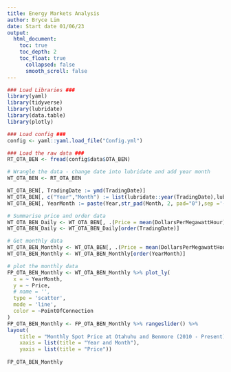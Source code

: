 ```yaml
---
title: Energy Markets Analysis
author: Bryce Lim
date: Start date 01/06/23
output:
  html_document:
    toc: true
    toc_depth: 2
    toc_float: true
      collapsed: false
      smooth_scroll: false
---
```



```r
### Load Libraries ###
library(yaml)
library(tidyverse)
library(lubridate)
library(data.table)
library(plotly)

### Load config ###
config <- yaml::yaml.load_file("Config.yml")
```

```r
### Load the raw data ###
RT_OTA_BEN <- fread(config$data$OTA_BEN)
```

```r
# Wrangle the data - change date into lubridate and add year month
WT_OTA_BEN <- RT_OTA_BEN

WT_OTA_BEN[, TradingDate := ymd(TradingDate)]
WT_OTA_BEN[, c("Year","Month") := list(lubridate::year(TradingDate),lubridate::month(TradingDate))]
WT_OTA_BEN[, YearMonth := paste(Year,str_pad(Month, 2, pad="0"),sep ='-')]

# Summarise price and order data
WT_OTA_BEN_Daily <- WT_OTA_BEN[, .(Price = mean(DollarsPerMegawattHour)), by= .(TradingDate,PointOfConnection)]
WT_OTA_BEN_Daily <- WT_OTA_BEN_Daily[order(TradingDate)]

# Get monthly data
WT_OTA_BEN_Monthly <- WT_OTA_BEN[, .(Price = mean(DollarsPerMegawattHour)), by= .(YearMonth,PointOfConnection)]
WT_OTA_BEN_Monthly <- WT_OTA_BEN_Monthly[order(YearMonth)]

# plot the monthly data
FP_OTA_BEN_Monthly <- WT_OTA_BEN_Monthly %>% plot_ly(
  x = ~ YearMonth,
  y = ~ Price,
  # name = '',
  type = 'scatter',
  mode = 'line',
  color = ~PointOfConnection
)
FP_OTA_BEN_Monthly <- FP_OTA_BEN_Monthly %>% rangeslider() %>%
layout(
    title = "Monthly Spot Price at Otahuhu and Benmore (2010 - Present)",
    xaxis = list(title = "Year and Month"),
    yaxis = list(title = "Price"))
    
FP_OTA_BEN_Monthly
```

<div class="tocify-extend-page" data-unique="tocify-extend-page" style="height: 0;"></div>

